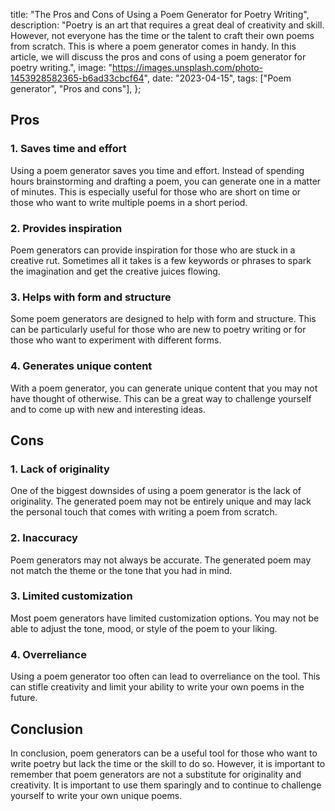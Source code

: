   title: "The Pros and Cons of Using a Poem Generator for Poetry Writing",
  description:
    "Poetry is an art that requires a great deal of creativity and skill. However, not everyone has the time or the talent to craft their own poems from scratch. This is where a poem generator comes in handy. In this article, we will discuss the pros and cons of using a poem generator for poetry writing.",
  image: "https://images.unsplash.com/photo-1453928582365-b6ad33cbcf64",
  date: "2023-04-15",
  tags: ["Poem generator", "Pros and cons"],
};

## Pros

### 1. Saves time and effort

Using a poem generator saves you time and effort. Instead of spending hours brainstorming and drafting a poem, you can generate one in a matter of minutes. This is especially useful for those who are short on time or those who want to write multiple poems in a short period.

### 2. Provides inspiration

Poem generators can provide inspiration for those who are stuck in a creative rut. Sometimes all it takes is a few keywords or phrases to spark the imagination and get the creative juices flowing.

### 3. Helps with form and structure

Some poem generators are designed to help with form and structure. This can be particularly useful for those who are new to poetry writing or for those who want to experiment with different forms.

### 4. Generates unique content

With a poem generator, you can generate unique content that you may not have thought of otherwise. This can be a great way to challenge yourself and to come up with new and interesting ideas.

## Cons

### 1. Lack of originality

One of the biggest downsides of using a poem generator is the lack of originality. The generated poem may not be entirely unique and may lack the personal touch that comes with writing a poem from scratch.

### 2. Inaccuracy

Poem generators may not always be accurate. The generated poem may not match the theme or the tone that you had in mind.

### 3. Limited customization

Most poem generators have limited customization options. You may not be able to adjust the tone, mood, or style of the poem to your liking.

### 4. Overreliance

Using a poem generator too often can lead to overreliance on the tool. This can stifle creativity and limit your ability to write your own poems in the future.

## Conclusion

In conclusion, poem generators can be a useful tool for those who want to write poetry but lack the time or the skill to do so. However, it is important to remember that poem generators are not a substitute for originality and creativity. It is important to use them sparingly and to continue to challenge yourself to write your own unique poems.
